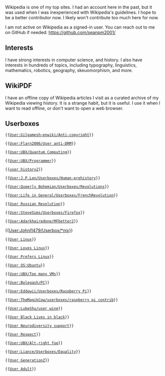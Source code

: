 Wikipedia is one of my top sites. I had an account here in the past, but it was used when I was inexperienced with Wikipedia's guidelines. I hope to be a better contributor now. I likely won't contribute too much here for now.

I am not active on Wikipedia as a signed-in user. You can reach out to me on GitHub if needed: https://github.com/seanpm2001/

== Interests ==
I have strong interests in computer science, and history. I also have interests in hundreds of topics, including typography, linguistics, mathematics, robotics, geography, skeuomorphism, and more.

== WikiPDF ==
I have an offline copy of Wikipedia articles I visit as a curated archive of my Wikipedia viewing history. It is a strange habit, but it is useful. I use it when I want to read offline, or don't want to open a web browser.

== Userboxes ==
<code><nowiki>{{</nowiki>[[User:Gilgamesh~enwiki/Anti-copyright]]<nowiki>}}</nowiki></code>

<code><nowiki>{{</nowiki>[[User:Flarn2006/User anti-DRM]]<nowiki>}}</nowiki></code>

<code><nowiki>{{</nowiki>[[User:UBX/Quantum Computing]]<nowiki>}}</nowiki></code>

<code><nowiki>{{</nowiki>[[User:UBX/Programmer]]<nowiki>}}</nowiki></code>

<code><nowiki>{{</nowiki>[[Template:User history2|user history2]]<nowiki>}}</nowiki></code>

<code><nowiki>{{</nowiki>[[User:J.P.Lon/Userboxes/Human-prehistory]]<nowiki>}}</nowiki></code>

<code><nowiki>{{</nowiki>[[User:Queerly Bohemian/Userboxes/Revolutions]]<nowiki>}}</nowiki></code>

<code><nowiki>{{</nowiki>[[User:Life in General/Userboxes/FrenchRevolution]]<nowiki>}}</nowiki></code>

<code><nowiki>{{</nowiki>[[Template:User Russian Revolution|User Russian Revolution]]<nowiki>}}</nowiki></code>

<code><nowiki>{{</nowiki>[[User:SteveSims/Userboxes/Firefox]]<nowiki>}}</nowiki></code>

<code><nowiki>{{</nowiki>[[User:Adarkhairedone/MFbetter2]]<nowiki>}}</nowiki></code>

<nowiki>{{</nowiki>[[User:Johnl1479/Userbox/*nix]]<nowiki>}}</nowiki>

<code><nowiki>{{</nowiki>[[Template:User Linux|User Linux]]<nowiki>}}</nowiki></code>

<code><nowiki>{{</nowiki>[[Template:User Loves Linux|User Loves Linux]]<nowiki>}}</nowiki></code>

<code><nowiki>{{</nowiki>[[Template:User Prefers Linux|User Prefers Linux]]<nowiki>}}</nowiki></code>

<code><nowiki>{{</nowiki>[[Template:User OS:Ubuntu|User OS:Ubuntu]]<nowiki>}}</nowiki></code>

<code><nowiki>{{</nowiki>[[User:UBX/Too many VMs]]<nowiki>}}</nowiki></code>

<code><nowiki>{{</nowiki>[[User:Bolegash/PC]]<nowiki>}}</nowiki></code>

<code><nowiki>{{</nowiki>[[User:Eddowii/Userboxes/Raspberry Pi]]<nowiki>}}</nowiki></code>

<code><nowiki>{{</nowiki>[[User:TheMagikCow/userboxes/raspberry pi contrib]]<nowiki>}}</nowiki></code>

<code><nowiki>{{</nowiki>[[User:LukeShu/user wine]]<nowiki>}}</nowiki></code>

<code><nowiki>{{</nowiki>[[Template:User Black Lives in black|User Black Lives in black]]<nowiki>}}</nowiki></code>

<code><nowiki>{{</nowiki>[[Template:User Neurodiversity support|User Neurodiversity support]]<nowiki>}}</nowiki></code>

<code><nowiki>{{</nowiki>[[Template:User Respect|User Respect]]<nowiki>}}</nowiki></code>

<code><nowiki>{{</nowiki>[[User:UBX/Alt-right foe]]<nowiki>}}</nowiki></code>

<code><nowiki>{{</nowiki>[[User:Liance/Userboxes/Equality]]<nowiki>}}</nowiki></code>

<code><nowiki>{{</nowiki>[[Template:User GenerationZ|User GenerationZ]]<nowiki>}}</nowiki></code>

<code><nowiki>{{</nowiki>[[Template:User Adult|User Adult]]<nowiki>}}</nowiki></code>
